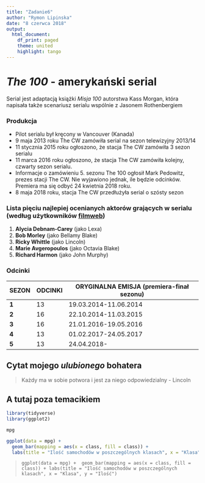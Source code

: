 ```yaml
---
title: "Zadanie6"
author: "Rymon Lipinska"
date: "8 czerwca 2018"
output: 
  html_document:
    df_print: paged
    theme: united
    highlight: tango
---
```


*The 100* - amerykański serial
==================================
Serial jest adaptacją książki *Misja 100* autorstwa Kass Morgan, która napisała także scenariusz serialu wspólnie z Jasonem Rothenbergiem

### Produkcja
  + Pilot serialu był kręcony w Vancouver (Kanada)
  + 9 maja 2013 roku The CW zamówiła serial na sezon telewizyjny 2013/14
  + 11 stycznia 2015 roku ogłoszono, że stacja The CW zamówiła 3 sezon serialu
  + 11 marca 2016 roku ogłoszono, że stacja The CW zamówiła kolejny, czwarty sezon serialu.
  + Informacje o zamówieniu 5. sezonu The 100 ogłosił Mark Pedowitz, prezes stacji The CW. Nie wyjawiono jednak, ile będzie odcinków. Premiera ma się odbyć 24 kwietnia 2018 roku.
  + 8 maja 2018 roku, stacja The CW przedłużyła serial o szósty sezon

### Lista pięciu najlepiej ocenianych aktorów grających w serialu (według użytkowników [filmweb](http://www.filmweb.pl/))
  1.  **Alycia Debnam-Carey** (jako Lexa)
  2.  **Bob Morley** (jako Bellamy Blake)
  3.  **Ricky Whittle** (jako Lincoln)
  4.  **Marie Avgeropoulos** (jako Octavia Blake)
  5.  **Richard Harmon** (jako John Murphy)
 
  
### Odcinki
| SEZON | ODCINKI | ORYGINALNA EMISJA (premiera-finał sezonu) |
|---|---|---|
|**1**|13|19.03.2014-11.06.2014|
|**2**|16|22.10.2014-11.03.2015|
|**3**|16|21.01.2016-19.05.2016|
|**4**|13|01.02.2017-24.05.2017|
|**5**|13|24.04.2018- |

## Cytat mojego *ulubionego* bohatera
>Każdy ma w sobie potwora i jest za niego odpowiedzialny - Lincoln


A tutaj poza temacikiem
-------------------------
```r
library(tidyverse)
library(ggplot2)
```
```r
mpg
```
```r
ggplot(data = mpg) + 
  geom_bar(mapping = aes(x = class, fill = class)) +
  labs(title = "Ilość samochodów w poszczególnych klasach", x = "Klasa", y = "Ilość")
```

>`ggplot(data = mpg) + 
  geom_bar(mapping = aes(x = class, fill = class)) +
  labs(title = "Ilość samochodów w poszczególnych klasach", x = "Klasa", y = "Ilość")`
  
  
  
